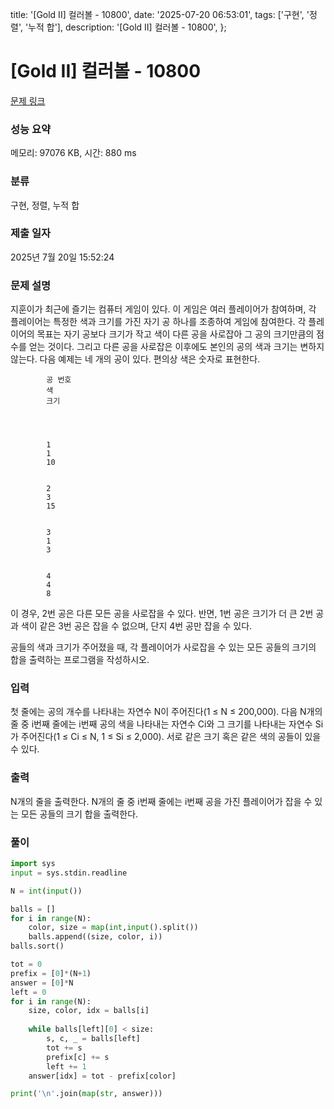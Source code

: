   title: '[Gold II] 컬러볼 - 10800',
  date: '2025-07-20 06:53:01',
  tags: ['구현', '정렬', '누적 합'],
  description: '[Gold II] 컬러볼 - 10800',
};

# [Gold II] 컬러볼 - 10800 

[문제 링크](https://www.acmicpc.net/problem/10800) 

### 성능 요약

메모리: 97076 KB, 시간: 880 ms

### 분류

구현, 정렬, 누적 합

### 제출 일자

2025년 7월 20일 15:52:24

### 문제 설명

지훈이가 최근에 즐기는 컴퓨터 게임이 있다. 이 게임은 여러 플레이어가 참여하며, 각 플레이어는 특정한 색과 크기를 가진 자기 공 하나를 조종하여 게임에 참여한다. 각 플레이어의 목표는 자기 공보다 크기가 작고 색이 다른 공을 사로잡아 그 공의 크기만큼의 점수를 얻는 것이다. 그리고 다른 공을 사로잡은 이후에도 본인의 공의 색과 크기는 변하지 않는다. 다음 예제는 네 개의 공이 있다. 편의상 색은 숫자로 표현한다.

	
		
			공 번호
			색
			크기
		
	
	
		
			1
			1
			10
		
		
			2
			3
			15
		
		
			3
			1
			3
		
		
			4
			4
			8
		
	

이 경우, 2번 공은 다른 모든 공을 사로잡을 수 있다. 반면, 1번 공은 크기가 더 큰 2번 공과 색이 같은 3번 공은 잡을 수 없으며, 단지 4번 공만 잡을 수 있다. 

공들의 색과 크기가 주어졌을 때, 각 플레이어가 사로잡을 수 있는 모든 공들의 크기의 합을 출력하는 프로그램을 작성하시오. 

### 입력 

 첫 줄에는 공의 개수를 나타내는 자연수 N이 주어진다(1 ≤ N ≤ 200,000). 다음 N개의 줄 중 i번째 줄에는 i번째 공의 색을 나타내는 자연수 Ci와 그 크기를 나타내는 자연수 Si가 주어진다(1 ≤ Ci ≤ N, 1 ≤ Si ≤ 2,000). 서로 같은 크기 혹은 같은 색의 공들이 있을 수 있다.

### 출력 

 N개의 줄을 출력한다. N개의 줄 중 i번째 줄에는 i번째 공을 가진 플레이어가 잡을 수 있는 모든 공들의 크기 합을 출력한다.

### 풀이
```python
import sys
input = sys.stdin.readline

N = int(input())

balls = []
for i in range(N):
    color, size = map(int,input().split())
    balls.append((size, color, i))
balls.sort()

tot = 0
prefix = [0]*(N+1)
answer = [0]*N
left = 0
for i in range(N):
    size, color, idx = balls[i]
    
    while balls[left][0] < size:
        s, c, _ = balls[left]
        tot += s
        prefix[c] += s
        left += 1
    answer[idx] = tot - prefix[color]

print('\n'.join(map(str, answer)))
```